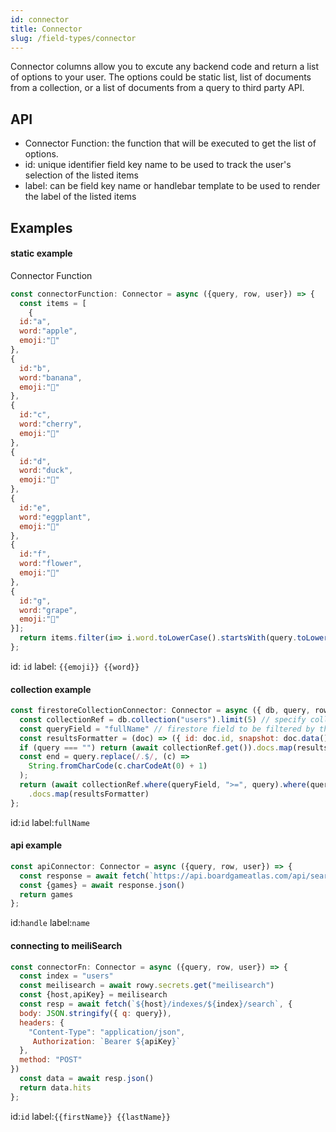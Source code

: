 ```yaml
---
id: connector
title: Connector
slug: /field-types/connector
---
```


Connector columns allow you to excute any backend code and return a list of options to your user.
The options could be static list, list of documents from a collection, or a list of documents from a query to third party API.


## API

- Connector Function: the function that will be executed to get the list of options.
- id: unique identifier field key name to be used to track the user's selection of the listed items
- label: can be field key name or handlebar template to be used to render the label of the listed items

## Examples 


#### static example

Connector Function
```javascript
const connectorFunction: Connector = async ({query, row, user}) => {
  const items = [
    {
  id:"a",
  word:"apple",
  emoji:"🍎"
},
{
  id:"b",
  word:"banana",
  emoji:"🍌"
},
{
  id:"c",
  word:"cherry",
  emoji:"🍒"
},
{
  id:"d",
  word:"duck",
  emoji:"🦆"
},
{
  id:"e",
  word:"eggplant",
  emoji:"🍆"
},
{
  id:"f",
  word:"flower",
  emoji:"🌸"
},
{
  id:"g",
  word:"grape",
  emoji:"🍇"
}];
  return items.filter(i=> i.word.toLowerCase().startsWith(query.toLowerCase()))
};

```
id: `id`
label: `{{emoji}} {{word}}`

#### collection example

```javascript
const firestoreCollectionConnector: Connector = async ({ db, query, row, user }) => {
  const collectionRef = db.collection("users").limit(5) // specify collection to connected & max results
  const queryField = "fullName" // firestore field to be filtered by the input text
  const resultsFormatter = (doc) => ({ id: doc.id, snapshot: doc.data() }) // the shape of the returned data
  if (query === "") return (await collectionRef.get()).docs.map(resultsFormatter)
  const end = query.replace(/.$/, (c) =>
    String.fromCharCode(c.charCodeAt(0) + 1)
  );
  return (await collectionRef.where(queryField, ">=", query).where(queryField, "<", end).get())
    .docs.map(resultsFormatter)
};
```
id:`id`
label:`fullName`
#### api example

```javascript
const apiConnector: Connector = async ({query, row, user}) => {
  const response = await fetch(`https://api.boardgameatlas.com/api/search?name=${query}&client_id=JLBr5npPhV`)
  const {games} = await response.json()
  return games
};
```

id:`handle`
label:`name`
#### connecting to meiliSearch

```javascript
const connectorFn: Connector = async ({query, row, user}) => {
  const index = "users"
  const meilisearch = await rowy.secrets.get("meilisearch")
  const {host,apiKey} = meilisearch
  const resp = await fetch(`${host}/indexes/${index}/search`, {
  body: JSON.stringify({ q: query}),
  headers: {
    "Content-Type": "application/json",
     Authorization: `Bearer ${apiKey}`
  },
  method: "POST"
})
  const data = await resp.json()
  return data.hits
};
```
id:`id`
label:`{{firstName}} {{lastName}}`